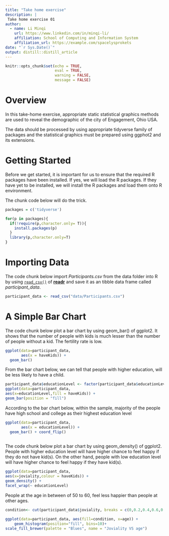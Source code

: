 ```yaml
---
title: "Take home exercise"
description: |
 Take home exercise 01
author:
  - name: Li Minqi 
    url: https://www.linkedin.com/in/minqi-li/
    affiliation: School of Computing and Information System
    affiliation_url: https://example.com/spacelysprokets
date: "`r Sys.Date()`"
output: distill::distill_article
---
```


```r
knitr::opts_chunk$set(echo = TRUE,
                      eval = TRUE,
                      warning = FALSE,
                      message = FALSE)
```
# Overview

In this take-home exercise, appropriate static statistical graphics methods are used to reveal the demographic of the city of Engagement, Ohio USA. 

The data should be processed by using appropriate tidyverse family of packages and the statistical graphics must be prepared using ggphot2 and its extensions. 

# Getting Started

Before we get started, it is important for us to ensure that the required R packages have been installed. If yes, we will load the R packages. If they have yet to be installed, we will install the R packages and load them onto R environment.

The chunk code below will do the trick.

```r
packages = c('tidyverse')

for(p in packages){
  if(!require(p,character.only= T)){
    install.packages(p)
  }
  library(p,character.only=T)
}
```

# Importing Data

The code chunk below import *Participants.csv* from the data folder into R by using [`read_csv()`](https://readr.tidyverse.org/reference/read_delim.html) of [**readr**](https://readr.tidyverse.org/) and save it as an tibble data frame called *participant_data*.

```r
participant_data <- read_csv("data/Participants.csv")
```

# A Simple Bar Chart
The code chunk below plot a bar chart by using geom_bar() of ggplot2. It shows that the number of people with kids is much lesser than the number of people without a kid. The fertility rate is low.

```r
ggplot(data=participant_data,
       aes(x = haveKids)) +
  geom_bar()

```

From the bar chart below, we can tell that people with higher education, will be less likely to have a child. 

```r
participant_data$educationLevel <- factor(participant_data$educationLevel,levels = c("Graduate", "Bachelors", "HighSchoolOrCollege","Low"))
ggplot(data=participant_data,
aes(x=educationLevel,fill = haveKids)) +
geom_bar(position = "fill")

```

According to the bar chart below, within the sample, majority of the people have high school and college as their highest education level

```r
ggplot(data=participant_data,
       aes(x = educationLevel)) +
  geom_bar() + coord_flip()
 

```

The code chunk below plot a bar chart by using geom_density() of ggplot2. People with higher education level will have higher chance to feel happy if they do not have kid(s). 
On the other hand, people with low education level will have higher chance to feel happy if they have kid(s).

```r

ggplot(data=participant_data,
aes(x=joviality,colour = haveKids)) +
geom_density() +
facet_wrap(~ educationLevel)

```

People at the age in between of 50 to 60, feel less happier than people at other ages.  

```r
condition<- cut(participant_data$joviality, breaks = c(0,0.2,0.4,0.6,0.8,1), labels = c("Strongly Sad","Sad","Neutral","Happy","Strongly Happy"))

ggplot(data=participant_data, aes(fill=condition, x=age)) + 
    geom_histogram(position="fill", bins=10)+
scale_fill_brewer(palette = "Blues", name = "Joviality VS age")
```





